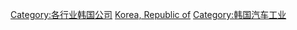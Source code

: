 [[Category:各行业韩国公司|Category:各行业韩国公司]]
[[Category:各國汽車公司|Korea, Republic of]]
[[Category:韩国汽车工业|Category:韩国汽车工业]]